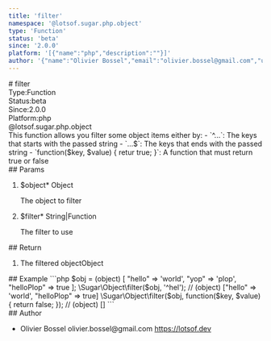 ```yaml
---
title: 'filter'
namespace: '@lotsof.sugar.php.object'
type: 'Function'
status: 'beta'
since: '2.0.0'
platform: '[{"name":"php","description":""}]'
author: '{"name":"Olivier Bossel","email":"olivier.bossel@gmail.com","url":"https://lotsof.dev"}'
---
```

<div class="docmap-mdx">
# filter
<div class="_metas">
<div class="_type"><span class="_type-label">Type:</span><span class="_type-value">Function</span></div>
<div class="_status"><span class="_status-label">Status:</span><span class="_status-value -beta">beta</span></div>
<div class="_since"><span class="_since-label">Since:</span><span class="_since-value">2.0.0</span></div>
<div class="_platform"><span class="_platform-label">Platform:</span><span class="_platform-value -php">php</span></div>
</div>
<div class="_namespace">@lotsof.sugar.php.object</div>
<div class="_description">
This function allows you filter some object items either by:
- `^...`: The keys that starts with the passed string
- `...$`: The keys that ends with the passed string
- `function($key, $value) { retur true; }`: A function that must return true or false
</div>
<div class="_params">
## Params
<ol class="_list">
<li class="_item">
<span class="_name">$object<span class="_required">*</span></span><span class="_default"></span> <span class="_type">Object</span>
<p class="_description">The object to filter</p>
</li>
<li class="_item">
<span class="_name">$filter<span class="_required">*</span></span><span class="_default"></span> <span class="_type">String&vert;Function</span>
<p class="_description">The filter to use</p>
</li>
</ol>
</div>
<div class="_return">
## Return
<ol class="_list">
<li class="_item">
<span class="_description">The filtered object</span><span class="_default"></span><span class="_type">Object</span>
</li>
</ol>
</div>
<div class="_examples">
## Example
```php
$obj = (object) [
  "hello" => 'world',
  "yop" => 'plop',
  "helloPlop" => true
];
\Sugar\Object\filter($obj, '^hel'); // (object) ["hello" => 'world', "helloPlop" => true]
\Sugar\Object\filter($obj, function($key, $value) {
  return false;
}); // (object) []
```
</div>
<div class="_author">
## Author
<ul class="_list">
<li class="_item">
<span class="_name">Olivier Bossel</span>
<span class="_email">olivier.bossel@gmail.com</span>
<a href="https://lotsof.dev" target="_blank" class="_url">https://lotsof.dev</a>
</li>
</ul>
</div>
</div>
